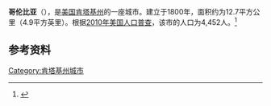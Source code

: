 {{Infobox City 
|chinese_name = 哥伦比亚
|official_name = Columbia
|image_flag = 
|image_seal = 
|image_skyline = 
|image_map = KYMap-doton-Columbia.PNG
|map_caption =
|subdivision_type = [[國家|國家]]
|subdivision_name = {{USA}}
|leader_title = 
|leader_name = 
|subdivision_type1 = [[美國行政區劃|州]]
|subdivision_name1 = [[肯塔基州|肯塔基州]]
|subdivision_type2 = [[肯塔基州行政区划|县]]
|subdivision_name2 = Adair
|found_title            = 正式立市
|found_date             = 1800年
|area_total = 12.7
|area_land = 
|area_water = 
|population_as_of = 2010
|population_total = 4,452
|population_density = 
|timezone = 
|utc_offset = 
|timezone_DST = 
|utc_offset_DST = 
}}

'''哥伦比亚'''（{{lang-en|'''Columbia'''}}），是[[美国|美国]][[肯塔基州|肯塔基州]]的一座城市。建立于1800年，面积约为12.7平方公里（4.9平方英里）。根据[[2010年美国人口普查|2010年美国人口普查]]，该市的人口为4,452人。<ref name=census>{{cite web |url = http://www.census.gov/prod/www/abs/decennial/ |title = Census of Population and Housing |publisher = U.S. Census Bureau |accessdate = November 18, 2011 |archive-url = https://web.archive.org/web/20060208103743/http://www.census.gov/prod/www/abs/decennial/ |archive-date = 2006-02-08 |dead-url = yes }}</ref>

== 参考资料 ==
{{reflist}}

[[Category:肯塔基州城市|Category:肯塔基州城市]]


{{Kentucky-stub}}